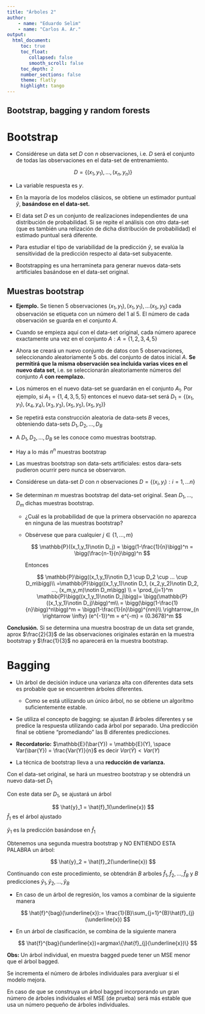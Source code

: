 ```yaml
---
title: "Árboles 2"
author: 
    - name: "Eduardo Selim"
    - name: "Carlos A. Ar."
output: 
  html_document:
     toc: true
     toc_float:
        collapsed: false
        smooth_scroll: false
     toc_depth: 2
     number_sections: false
     theme: flatly
     highlight: tango
---
```


## Bootstrap, bagging y random forests

# Bootstrap

-   Considérese un data set $D$ con $n$ observaciones, i.e. $D$ será el conjunto de todas las observaciones en el data-set de entrenamiento.

$$
D = \{(x_1,y_1), ..., (x_n,y_n)\}
$$

-   La variable respuesta es $y$.

-   En la mayoría de los modelos clásicos, se obtiene un estimador puntual $\hat{y}$, **basándose en el data-set.**

-   El data set $D$ es un conjunto de realizaciones independientes de una distribución de probabilidad. Si se repite el análisis con otro data-set (que es también una relización de dicha distribución de probabilidad) el estimado puntual será diferente.

-   Para estudiar el tipo de variabilidad de la predicción $\hat{y}$, se evalúa la sensitividad de la predicción respecto al data-set subyacente.

-   Bootstrapping es una herramineta para generar nuevos data-sets artificiales basándose en el data-set original.

## Muestras bootstrap

-   **Ejemplo.** Se tienen 5 observaciones $(x_1,y_1), (x_1,y_1), ... (x_5,y_5)$ cada observación se etiqueta con un número del 1 al 5. El número de cada observación se guarda en el conjunto $A$.

-   Cuando se empieza aquí con el data-set original, cada número aparece exactamente una vez en el conjunto $A: A=\{1,2,3,4,5\}$

-   Ahora se creará un nuevo conjunto de datos con 5 observaciones, seleccionando aleatoriamente 5 obs. del conjunto de datos inicial $A$. **Se permitirá que la misma observación sea incluida varias vices en el nuevo data set**, i.e. se seleccionarán aleatoriamente números del conjunto $A$ **con reemplazo.**

-   Los números en el nuevo data-set se guardarán en el conjunto $A_1$. Por ejemplo, si $A_1 = \{1, 4, 3, 5, 5\}$ entonces el nuevo data-set será $D_1 = \{(x_1, y_1),(x_4, y_4),(x_3, y_3),(x_5, y_5),(x_5, y_5)\}$

-   Se repetirá esta construcción aleatoria de data-sets $B$ veces, obteniendo data-sets $D_1, D_2, ..., D_B$

-   A $D_1, D_2, ..., D_B$ se les conoce como muestras bootstrap.

-   Hay a lo más $n^n$ muestras bootstrap

-   Las muestras bootstrap son data-sets artificiales: estos dara-sets pudieron ocurrir pero nunca se observaron.

-   Considérese un data-set $D$ con $n$ observaciones $D = \{(x_i,y_i):i=1,...n\}$

-   Se determinan $m$ muestras bootstrap del data-set original. Sean $D_1, ..., D_m$ dichas muestras bootstrap.

    -   ¿Cuál es la probabilidad de que la primera observación no aparezca en ninguna de las muestras bootstrap?

    -   Obsérvese que para cualquier $j \in \{1, ..., m\}$

        $$
        \mathbb{P}((x_1,y_1)\notin D_j) = \bigg(1-\frac{1}{n}\bigg)^n = \bigg(\frac{n-1}{n}\bigg)^n 
        $$

        Entonces

        $$
        \mathbb{P}\bigg((x_1,y_1)\notin D_1 \cup D_2 \cup ... \cup D_m\bigg)\\
        =\mathbb{P}\bigg((x_1,y_1)\notin D_1, (x_2,y_2)\notin D_2, ..., (x_m,y_m)\notin D_m\bigg) \\
        = \prod_{j=1}^m \mathbb{P}\bigg((x_1,y_1)\notin D_j\bigg)= \bigg(\mathbb{P}((x_1,y_1)\notin D_j)\bigg)^m\\
         = \bigg(\bigg(1-\frac{1}{n}\bigg)^n\bigg)^m = \bigg(1-\frac{1}{n}\bigg)^{nm}\\
        \rightarrow_{n \rightarrow \infty} (e^{-1})^m = e^{-m} = (0.3678)^m
        $$

**Conclusión.** Si se determina una muestra boostrap de un data set grande, aprox $\frac{2}{3}$ de las observaciones originales estarán en la muestra bootstrap y $\frac{1}{3}$ no aparecerá en la muestra bootstrap.

# Bagging

-   Un árbol de decisión induce una varianza alta con diferentes data sets es probable que se encuentren árboles diferentes.

    -   Como se está utilizando un único árbol, no se obtiene un algorítmo suficientemente estable.

-   Se utiliza el concepto de bagging: se ajustan $B$ árboles diferentes y se predice la respuesta utilizando cada árbol por separado. Una predicción final se obtiene "promediando" las B diferentes predicciones.

-   **Recordatorio:** $\mathbb{E}(\bar{Y}) = \mathbb{E}(Y), \space Var(\bar{Y}) = \frac{Var(Y)}{n}$ es decir $Var(\bar{Y}) < Var(Y)$

-   La técnica de bootstrap lleva a una **reducción de varianza.**

Con el data-set original, se hará un muestreo bootstrap y se obtendrá un nuevo data-set $D_1$

Con este data ser $D_1$, se ajustará un árbol

$$
\hat{y}_1 = \hat{f}_1(\underline{x})
$$ $\hat{f}_1$ es el árbol ajustado

$\hat{y}_1$ es la predicción basándose en $\hat{f}_1$

Obtenemos una segunda muestra bootstrap y NO ENTIENDO ESTA PALABRA un árbol:

$$
\hat{y}_2 = \hat{f}_2(\underline{x})
$$

Continuando con este procedimiento, se obtendrán $B$ arboles $\hat{f}_1, \hat{f}_2, ..., \hat{f}_B$ y $B$ predicciones $\hat{y}_1, \hat{y}_2, ..., \hat{y}_B$

-   En caso de un árbol de regresión, los vamos a combinar de la siguiente manera

    $$
    \hat{f}^{bag}(\underline{x}):= \frac{1}{B}\sum_{j=1}^{B}\hat{f}_{j}(\underline{x})
    $$

-   En un árbol de clasificación, se combina de la siguiente manera

    $$
    \hat{f}^{bag}(\underline{x})=argmax\{\hat{f}_{j}(\underline{x})\}
    $$

**Obs:** Un árbol individual, en muestra bagged puede tener un MSE menor que el árbol bagged.

Se incrementa el número de árboles individuales para avergiuar si el modelo mejora.

En caso de que se construya un árbol bagged incorporando un gran número de árboles individuales el MSE (de prueba) será más estable que usa un número pequeño de árboles individuales.
